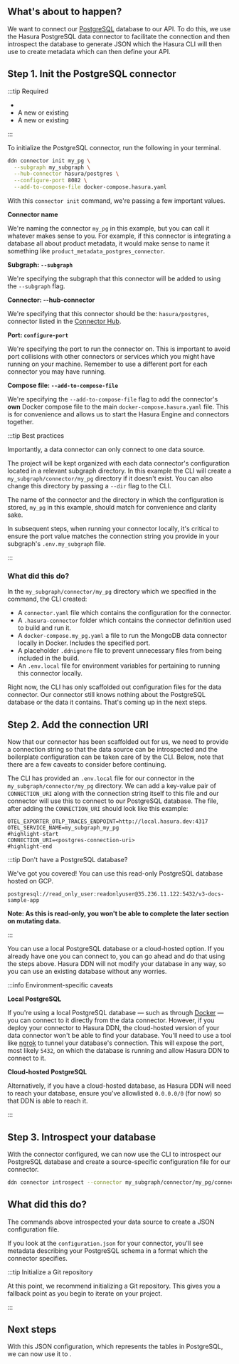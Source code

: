
## What's about to happen?

We want to connect our [PostgreSQL](https://www.postgresql.org/) database to our API. To do this, we use the Hasura
PostgreSQL data connector to facilitate the connection and then introspect the database to generate JSON which the
Hasura CLI will then use to create metadata which can then define your API.

## Step 1. Init the PostgreSQL connector

:::tip Required

- <BaseUrlLink to="/getting-started/prerequisites" text="The DDN CLI, VS Code extension, and Docker installed" />
- A new or existing <BaseUrlLink to="/getting-started/init-supergraph" text="supergraph" />
- A new or existing <BaseUrlLink to="/getting-started/init-subgraph" text="subgraph" />

:::

To initialize the PostgreSQL connector, run the following in your terminal.

```bash title="From the root of your project, run:"
ddn connector init my_pg \
  --subgraph my_subgraph \
  --hub-connector hasura/postgres \
  --configure-port 8082 \
  --add-to-compose-file docker-compose.hasura.yaml
```

With this `connector init` command, we're passing a few important values.

**Connector name**

We're naming the connector `my_pg` in this example, but you can call it whatever makes sense to you. For example, if
this connector is integrating a database all about product metadata, it would make sense to name it something like
`product_metadata_postgres_connector`.

**Subgraph: `--subgraph`**

We're specifying the subgraph that this connector will be added to using the `--subgraph` flag.

**Connector: --hub-connector**

We're specifying that this connector should be the: `hasura/postgres`, connector listed in the
[Connector Hub](https://hasura.io/connectors/postgres).

**Port: `configure-port`**

We're specifying the port to run the connector on. This is important to avoid port collisions with other connectors or
services which you might have running on your machine. Remember to use a different port for each connector you may have
running.

**Compose file: `--add-to-compose-file`**

We're specifying the `--add-to-compose-file` flag to add the connector's **own** Docker compose file to the main
`docker-compose.hasura.yaml` file. This is for convenience and allows us to start the Hasura Engine and connectors
together.

:::tip Best practices

Importantly, a data connector can only connect to one data source.

The project will be kept organized with each data connector's configuration located in a relevant subgraph directory. In
this example the CLI will create a `my_subgraph/connector/my_pg` directory if it doesn't exist. You can also change this
directory by passing a `--dir` flag to the CLI.

The name of the connector and the directory in which the configuration is stored, `my_pg` in this example, should match
for convenience and clarity sake.

In subsequent steps, when running your connector locally, it's critical to ensure the port value matches the connection
string you provide in your subgraph's `.env.my_subgraph` file.

:::

### What did this do?

In the `my_subgraph/connector/my_pg` directory which we specified in the command, the CLI created:

- A `connector.yaml` file which contains the configuration for the connector.
- A `.hasura-connector` folder which contains the connector definition used to build and run it.
- A `docker-compose.my_pg.yaml` a file to run the MongoDB data connector locally in Docker. Includes the
specified port.
- A placeholder `.ddnignore` file to prevent unnecessary files from being included in the build.
- An `.env.local` file for environment variables for pertaining to running this connector locally.

Right now, the CLI has only scaffolded out configuration files for the data connector. Our connector still knows nothing
about the PostgreSQL database or the data it contains. That's coming up in the next steps.

## Step 2. Add the connection URI

Now that our connector has been scaffolded out for us, we need to provide a connection string so that the data source
can be introspected and the boilerplate configuration can be taken care of by the CLI. Below, note that there are a few
caveats to consider before continuing.

The CLI has provided an `.env.local` file for our connector in the `my_subgraph/connector/my_pg` directory. We can add a
key-value pair of `CONNECTION_URI` along with the connection string itself to this file and our connector will use this
to connect to our PostgreSQL database. The file, after adding the `CONNECTION_URI` should look like this example:

```env title="my_subgraph/connector/my_pg/.env.local"
OTEL_EXPORTER_OTLP_TRACES_ENDPOINT=http://local.hasura.dev:4317
OTEL_SERVICE_NAME=my_subgraph_my_pg
#highlight-start
CONNECTION_URI=<postgres-connection-uri>
#highlight-end
```

:::tip Don't have a PostgreSQL database?

We've got you covered! You can use this read-only PostgreSQL database hosted on GCP.

```text
postgresql://read_only_user:readonlyuser@35.236.11.122:5432/v3-docs-sample-app
```

**Note: As this is read-only, you won't be able to complete the later section on mutating data.**

:::

You can use a local PostgreSQL database or a cloud-hosted option. If you already have one you can connect to, you can go
ahead and do that using the steps above. Hasura DDN will not modify your database in any way, so you can use an existing
database without any worries.

:::info Environment-specific caveats

**Local PostgreSQL**

If you're using a local PostgreSQL database — such as through [Docker](https://hub.docker.com/_/postgres) — you can
connect to it directly from the data connector. However, if you deploy your connector to Hasura DDN, the cloud-hosted
version of your data connector won't be able to find your database. You'll need to use a tool like
[ngrok](https://ngrok.com/) to tunnel your database's connection. This will expose the port, most likely `5432`, on
which the database is running and allow Hasura DDN to connect to it.

**Cloud-hosted PostgreSQL**

Alternatively, if you have a cloud-hosted database, as Hasura DDN will need to reach your database, ensure you've
allowlisted `0.0.0.0/0` (for now) so that DDN is able to reach it.

:::

## Step 3. Introspect your database

With the connector configured, we can now use the CLI to introspect our PostgreSQL database and create a source-specific
configuration file for our connector.

```bash title="From the root of your project run:"
ddn connector introspect --connector my_subgraph/connector/my_pg/connector.local.yaml
```

## What did this do?

The commands above introspected your data source to create a JSON configuration file.

If you look at the `configuration.json` for your connector, you'll see metadata describing your PostgreSQL schema in a
format which the connector specifies.

:::tip Initialize a Git repository

At this point, we recommend initializing a Git repository. This gives you a fallback point as you begin to iterate on
your project.

:::

## Next steps

<!-- prettier-ignore -->
With this JSON configuration, which represents the tables in PostgreSQL, we can now use it to <BaseUrlLink to="/getting-started/connect-to-data/create-source-metadata" text="generate Hasura metadata" />.
